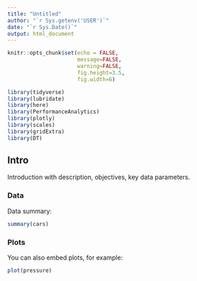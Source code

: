 ```yaml
---
title: "Untitled"
author: "`r Sys.getenv('USER')`"
date: "`r Sys.Date()`"
output: html_document
---
```


```r
knitr::opts_chunk$set(echo = FALSE,
                      message=FALSE,
                      warning=FALSE,
                      fig.height=3.5,
                      fig.width=6)

library(tidyverse)
library(lubridate)
library(here)
library(PerformanceAnalytics)
library(plotly)
library(scales)
library(gridExtra)
library(DT)

```

## Intro {.tabset}

Introduction with description, objectives, key data parameters.

### Data

Data summary:

```r
summary(cars)
```

### Plots

You can also embed plots, for example:

```r
plot(pressure)
```
